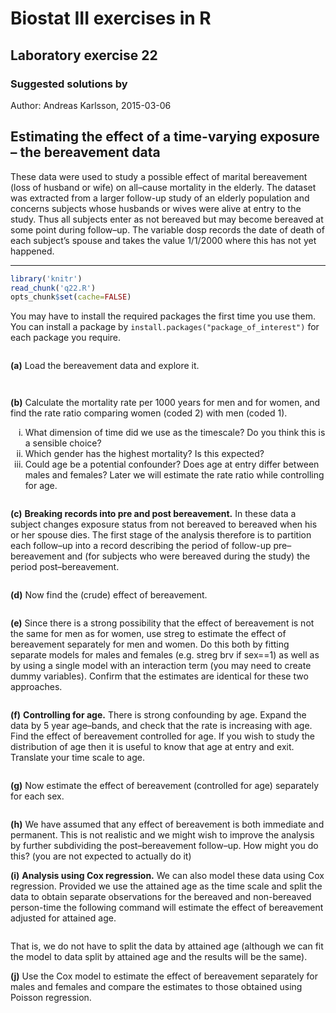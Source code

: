 Biostat III exercises in R
===========
Laboratory exercise 22
-----------

### Suggested solutions by
Author: Andreas Karlsson, 2015-03-06


## Estimating the effect of a time-varying exposure – the bereavement data


These data were used to study a possible effect of marital bereavement (loss of husband or wife) on all–cause mortality in the elderly. The dataset was extracted from a larger follow-up study of an elderly population and concerns subjects whose husbands or wives were alive at entry to the study. Thus all subjects enter as not bereaved but may become bereaved at some point during follow–up. The variable dosp records the date of death of each subject’s spouse and takes the value 1/1/2000 where this has not yet happened.


-----------


```r
library('knitr')	
read_chunk('q22.R')
opts_chunk$set(cache=FALSE)
```

You may have to install the required packages the first time you use them. You can install a package by `install.packages("package_of_interest")` for each package you require.

```r
```
	
**(a)** Load the bereavement data and explore it.

```r
```

```r
```

**(b)** Calculate the mortality rate per 1000 years for men and for women, and find the rate ratio comparing women (coded 2) with men (coded 1).

i. What dimension of time did we use as the timescale? Do you think this is a sensible choice?
ii. Which gender has the highest mortality? Is this expected?
iii. Could age be a potential confounder? Does age at entry differ between males and females? Later we will estimate the rate ratio while controlling for age.

```r
```

**(c)** **Breaking records into pre and post bereavement.** In these data a subject changes exposure status from not bereaved to bereaved when his or her spouse dies. The first stage of the analysis therefore is to partition each follow–up into a record describing the period of follow-up pre–bereavement and (for subjects who were bereaved during the study) the period post–bereavement.

```r
```

**(d)** Now find the (crude) effect of bereavement.


```r
```

**(e)** Since there is a strong possibility that the effect of bereavement is not the same for men as for women, use streg to estimate the effect of bereavement separately for men and women. Do this both by fitting separate models for males and females (e.g. streg brv if sex==1) as well as by using a single model with an interaction term (you may need to create dummy variables). Confirm that the estimates are identical for these two approaches.

```r
```

**(f)** **Controlling for age.** There is strong confounding by age. Expand the data by 5 year age–bands, and check that the rate is increasing with age. Find the effect of bereavement controlled for age. If you wish to study the distribution of age then it is useful to know that age at entry and exit. Translate your time scale to age.

```r
```

**(g)** Now estimate the effect of bereavement (controlled for age) separately for each sex.

```r
```

**(h)** We have assumed that any effect of bereavement is both immediate and permanent. This is not realistic and we might wish to improve the analysis by further subdividing the post–bereavement follow–up. How might you do this? (you are not expected to actually do it)

**(i)** **Analysis using Cox regression.** We can also model these data using Cox regression. Provided we use the attained age as the time scale and split the data to obtain separate observations for the bereaved and non-bereaved person-time the following command will estimate the effect of bereavement adjusted for attained age.

```r
```

That is, we do not have to split the data by attained age (although we can fit the model to data split by attained age and the results will be the same).

**(j)** Use the Cox model to estimate the effect of bereavement separately for males and females and compare the estimates to those obtained using Poisson regression.

```r
```
